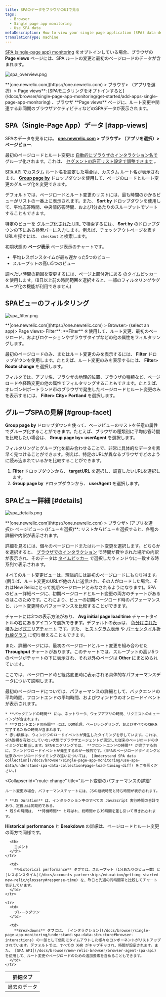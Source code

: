 ```yaml
---
title: SPAのデータをブラウザのUIで見る
tags:
  - Browser
  - Single page app monitoring
  - Use SPA data
metaDescription: How to view your single page application (SPA) data details in browser.
translationType: machine
---
```





[SPA (single-page app) monitoring](/docs/browser/single-page-app-monitoring/get-started/welcome-single-page-app-monitoring) をオプトインしている場合、ブラウザの **Page views** ページには、SPA ルートの変更と最初のページロードのデータが含まれます。

<img
  title="spa_overview.png"
  alt="spa_overview.png"
  src={spaOverview}
/>

<figcaption>
  **[one.newrelic.com](https://one.newrelic.com) > ブラウザ> （アプリを選択）> Page views**: [SPAモニタリングをオプトインすると](/docs/browser/single-page-app-monitoring/get-started/add-apps-single-page-app-monitoring) 、ブラウザ **Page views** ページに、ルート変更や関連する非同期のブラウザアクティビティなどのSPAデータが表示されます。
</figcaption>

## SPA（Single-Page App）データ [#app-views]

SPAのデータを見るには。 **[one.newrelic.com](https://one.newrelic.com) > ブラウザ> （アプリを選択）> ページビュー**.

最初のページロードとルート変更は [自動的にブラウザのインタラクション名で](/docs/browser/new-relic-browser/configuration/group-browser-metrics-urls#hierarchy) グループ化されます。これは、 [セグメントの許可リスト設定で調整できます](/docs/browser/new-relic-browser/installation-configuration/url-whitelists-grouping-browser-metrics) 。

[SPA API](/docs/browser/new-relic-browser/browser-agent-spa-api) でカスタム ルート名を設定した場合は、カスタム ルート名が表示されます。 [**Group page by**](/docs/browser/single-page-app-monitoring/use-spa-data/view-spa-data-new-relic-browser#group-facet) ドロップダウンを使用して、ページのロードとルート変更のグループ化を変更できます。

デフォルトでは、ページロードとルート変更のリストには、最も時間のかかるビューがリストの一番上に表示されます。また、 **Sort by** ドロップダウンを使用して、平均応答時間、中央値応答時間、および1分あたりのスループットでソートすることもできます。

特定のビューを [グループ化された URL](/docs/browser/new-relic-browser/configuration/group-browser-metrics-urls#hierarchy) で検索するには、 **Sort by** のドロップダウンの下にある検索バーに入力します。例えば、チェックアウトページを表すURLを探すには、 `checkout` と検索します。

初期状態の **ページ表示** ページ表示のチャートです。

* 平均レスポンスタイムが最も遅かった5つのビュー
* スループットの高い5つのビュー

調べたい時間の範囲を変更するには、ページ上部付近にある [のタイムピッカー](/docs/accounts-partnerships/education/getting-started-new-relic/glossary#time-picker) を使用します。(8日以上前の時間範囲を選択すると、一部のフィルタリングやグループ化の機能が利用できません)

## SPAビューのフィルタリング

<img
  title="spa_filter.png"
  alt="spa_filter.png"
  src={spaFilter}
/>

<figcaption>
  **[one.newrelic.com](https://one.newrelic.com) > Browser> (select an app)> Page views> Filter**: **Filter** を使用して、ルート変更、最初のページロード、およびロケーションやブラウザタイプなどの他の属性をフィルタリングします。
</figcaption>

最初のページロードのみ、またはルート変更のみを表示するには、 **Filter** ドロップダウンを使用します。たとえば、ルート変更のみを表示するには、 **Filter> Route change** を選択します。

フィルタでは、アプリ名、ブラウザの地理的位置、ブラウザの種類など、ページロードや経路変更の他の属性でフィルタリングすることもできます。たとえば、オレゴン州ポートランド市のブラウザで発生したページロードとルート変更のみを表示するには、 **Filter> City> Portland** を選択します。

## グループSPAの見解 [#group-facet]

**Group page by** ドロップダウンを使って、ページビューのリストを任意の属性でグループ化することができます。たとえば、ブラウザの種類別に平均応答時間を比較したい場合は、 **Group page by> userAgent** を選択します。

フィルタリングとグループ化を組み合わせることで、非常に具体的なデータを素早く見つけることができます。例えば、特定のURLが異なるブラウザでどのように読み込まれているかを比較することができます。

1. **Filter** ドロップダウンから、 **targetURL** を選択し、調査したいURLを選択します。
2. **Group page by** ドロップダウンから、 **userAgent** を選択します。

## SPAビュー詳細 [#details]

<img
  title="spa_details.png"
  alt="spa_details.png"
  src={spaDetails}
/>

<figcaption>
  **[one.newrelic.com](https://one.newrelic.com) > ブラウザ> (アプリを選択)> ページビュー> (ビューを選択)**: リストからビューを選択すると、各種の詳細や内訳が表示されます。
</figcaption>

詳細を見るには、個々のページロードまたはルート変更を選択します。どちらかを選択すると、 [ブラウザでのインタラクション](/docs/browser/single-page-app-monitoring/understand-spa-data-structure#browser-interactions) で時間が費やされた場所の内訳が表示され、そのデータは [タイムピッカー](/docs/accounts-partnerships/education/getting-started-new-relic/glossary#time-picker) で選択したウィンドウに一致する時系列で表示されます。

すべてのルート変更ビューは、理論的には最初のページロードにもなり得ます。(例えば、ルート変更のURLが他の人に送信され、その人がロードした場合、それはNew Relicにとって初期ページロードとみなされるようになります)。SPA のビュー詳細ページに、初期ページロードとルート変更の両方のチャートがあるのはこのためです。これにより、ビューの初期ページロード時のパフォーマンスと、ルート変更時のパフォーマンスを比較することができます。

チャートには3つの表示方法があり、 **Avg initial page load time** チャートタイトルの右にあるアイコンで選択できます。デフォルトの表示は、 [色分けされた積み上げ式エリアチャート](/docs/apm/new-relic-apm/ui-functions/standard-dashboard-features) です。また、 [ヒストグラム表示](/docs/apm/applications-menu/features/histograms-viewing-data-distribution) や [パーセンタイル折れ線グラフ](/docs/apm/applications-menu/features/percentiles-comparing-ranked-data) に切り替えることもできます。

また、詳細ページには、最初のページロードとルート変更を組み合わせた **Throughput** チャートがあります。このチャートでは、スループットの高い5つのページがチャートの下に表示され、それ以外のページは **Other** にまとめられています。

ここでは、ページロード時と経路変更時に表示される具体的なパフォーマンスデータについて説明します。

<CollapserGroup>
  <Collapser
    id="page-load"
    title="初期ページロードパフォーマンスの詳細"
  >
    最初のページロードについては、パフォーマンスの詳細として、バックエンドの平均時間、フロントエンドの平均時間、およびウィンドウのオンロードイベントが表示されます。

    * **バックエンドの時間** には、ネットワーク、ウェブアプリの時間、リクエストのキューイングが含まれます。
    * **フロントエンドの時間** には、DOM処理、ページレンダリング、およびすべてのXHRを完了するための時間が含まれます。
    * 赤い横線は、ウィンドウのロードイベントが発生したタイミングを示しています。これは、SPA監視を有効にしていない状態でブラウザエージェントが測定した従来のページロードのタイミングに相当します。SPAモニタリングでは、 **フロントエンドの時間** が完了する前に、ウィンドウロードイベントが発生するのが一般的です。(SPAのページロードタイミングと従来のページロードタイミングの違いについては、 [Understand SPA data collection](/docs/browser/single-page-app-monitoring/use-spa-data/understand-spa-data-collection#page-load-timing-diff) をご参照ください。)
  </Collapser>

  <Collapser
    id="route-change"
    title="ルート変更のパフォーマンスの詳細"
  >
    ルート変更の場合、パフォーマンスチャートには、JSの継続時間と待ち時間が表示されます。

    * **JS Duration** は、インタラクション中のすべての JavaScript 実行時間の合計であり、定義上は同期的である。
    * 残りの時間は、 **待機時間** と呼ばれ、総時間からJS時間を差し引いて導き出されます。
  </Collapser>
</CollapserGroup>

**Historical performance** と **Breakdown** の詳細は、ページロードとルート変更の両方で同様です。

<table>
  <thead>
    <tr>
      <th style={{ width: "150px" }}>
        詳細タブ
      </th>

      <th>
        コメント
      </th>
    </tr>
  </thead>

  <tbody>
    <tr>
      <td>
        過去のデータ
      </td>

      <td>
        **Historical performance** タブでは、スループット（1分あたりのビュー数）と [レスポンスタイム](/docs/accounts-partnerships/education/getting-started-new-relic/glossary#response-time) を、昨日と先週の同時間帯と比較してチャート表示しています。
      </td>
    </tr>

    <tr>
      <td>
        ブレークダウン
      </td>

      <td>
        **Breakdowns** タブには、 [インタラクション](/docs/browser/single-page-app-monitoring/understand-spa-data-structure#browser-interactions) の一部として個別にタイムアウトした様々なコンポーネントがリストアップされています。デフォルトでは、すべての XHR がキャプチャされ、時間が設定されます。また、 [SPA API](/docs/browser/new-relic-browser/browser-agent-spa-api) を使用して、ルート変更やページロードのための追加要素を含めることもできます。
      </td>
    </tr>
  </tbody>
</table>
